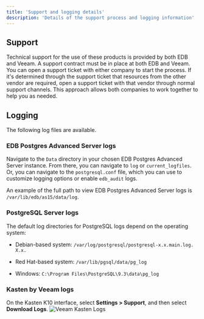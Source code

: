 ```yaml
---
title: 'Support and logging details'
description: 'Details of the support process and logging information'
---
```


## Support

Technical support for the use of these products is provided by both EDB and Veeam. A support contract must be in place at both EDB and Veeam. You can open a support ticket with either company to start the process. If it's determined through the support ticket that resources from the other vendor are required, open a support ticket with that vendor through normal support channels. This approach allows both companies to work together to help you as needed.

## Logging

The following log files are available.

### EDB Postgres Advanced Server logs

Navigate to the `Data` directory in your chosen EDB Postgres Advanced Server instance. From there, you can navigate to `log` or `current_logfiles`. Or, you can navigate to the `postgresql.conf` file, which you can use to customize logging options or enable `edb_audit` logs. 

An example of the full path to view EDB Postgres Advanced Server logs is `/var/lib/edb/as15/data/log`.

### PostgreSQL Server logs

The default log directories for PostgreSQL logs depend on the operating system:

- Debian-based system: `/var/log/postgresql/postgresql-x.x.main.log. X.x.`

- Red Hat-based system: `/var/lib/pgsql/data/pg_log`

- Windows: `C:\Program Files\PostgreSQL\9.3\data\pg_log`

### Kasten by Veeam logs

On the Kasten K10 interface, select **Settings > Support**, and then select **Download Logs**.
    ![Veeam Kasten Logs](Images/VeeamKastenLogging.png)
